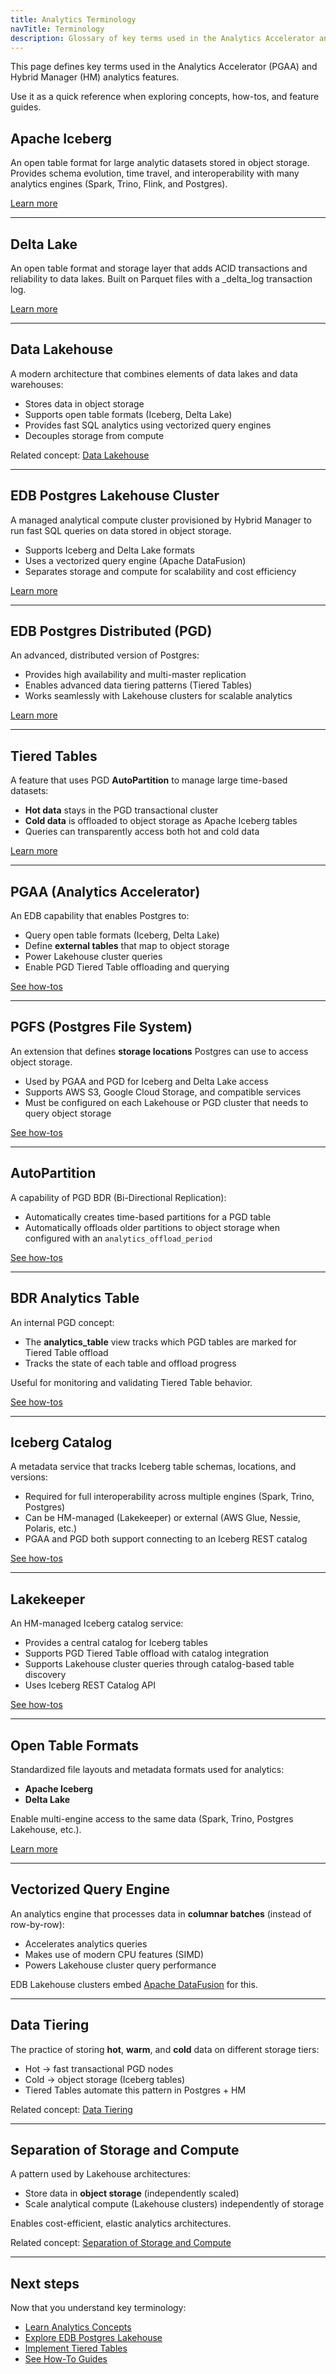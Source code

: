 ```yaml
---
title: Analytics Terminology
navTitle: Terminology
description: Glossary of key terms used in the Analytics Accelerator and Hybrid Manager analytics features.
---
```



This page defines key terms used in the Analytics Accelerator (PGAA) and Hybrid Manager (HM) analytics features.

Use it as a quick reference when exploring concepts, how-tos, and feature guides.


## Apache Iceberg

An open table format for large analytic datasets stored in object storage.
Provides schema evolution, time travel, and interoperability with many analytics engines (Spark, Trino, Flink, and Postgres).

[Learn more](/edb-postgres-ai/1.3/analytics/iceberg)

---

## Delta Lake

An open table format and storage layer that adds ACID transactions and reliability to data lakes.
Built on Parquet files with a _delta_log transaction log.

[Learn more](/edb-postgres-ai/1.3/analytics/delta_lake)

---

## Data Lakehouse

A modern architecture that combines elements of data lakes and data warehouses:

- Stores data in object storage
- Supports open table formats (Iceberg, Delta Lake)
- Provides fast SQL analytics using vectorized query engines
- Decouples storage from compute

Related concept: [Data Lakehouse](/edb-postgres-ai/1.3/analytics/generic-concepts#data-lakehouse)

---

## EDB Postgres Lakehouse Cluster

A managed analytical compute cluster provisioned by Hybrid Manager to run fast SQL queries on data stored in object storage.

- Supports Iceberg and Delta Lake formats
- Uses a vectorized query engine (Apache DataFusion)
- Separates storage and compute for scalability and cost efficiency

[Learn more](/edb-postgres-ai/1.3/analytics/lakehouse)

---

## EDB Postgres Distributed (PGD)

An advanced, distributed version of Postgres:

- Provides high availability and multi-master replication
- Enables advanced data tiering patterns (Tiered Tables)
- Works seamlessly with Lakehouse clusters for scalable analytics

[Learn more](/edb-postgres-ai/1.3/hybrid-manager/overview/database_types/distributed_highavailability/)

---

## Tiered Tables

A feature that uses PGD **AutoPartition** to manage large time-based datasets:

- **Hot data** stays in the PGD transactional cluster
- **Cold data** is offloaded to object storage as Apache Iceberg tables
- Queries can transparently access both hot and cold data

[Learn more](/edb-postgres-ai/1.3/analytics/tiered_tables)

---

## PGAA (Analytics Accelerator)

An EDB capability that enables Postgres to:

- Query open table formats (Iceberg, Delta Lake)
- Define **external tables** that map to object storage
- Power Lakehouse cluster queries
- Enable PGD Tiered Table offloading and querying

[See how-tos](/edb-postgres-ai/1.3/analytics#how-tos-runbook-aligned)

---

## PGFS (Postgres File System)

An extension that defines **storage locations** Postgres can use to access object storage.

- Used by PGAA and PGD for Iceberg and Delta Lake access
- Supports AWS S3, Google Cloud Storage, and compatible services
- Must be configured on each Lakehouse or PGD cluster that needs to query object storage

[See how-tos](/edb-postgres-ai/1.3/analytics#how-tos-runbook-aligned)

---

## AutoPartition

A capability of PGD BDR (Bi-Directional Replication):

- Automatically creates time-based partitions for a PGD table
- Automatically offloads older partitions to object storage when configured with an `analytics_offload_period`

[See how-tos](/edb-postgres-ai/1.3/analytics#how-tos-runbook-aligned)

---

## BDR Analytics Table

An internal PGD concept:

- The **analytics_table** view tracks which PGD tables are marked for Tiered Table offload
- Tracks the state of each table and offload progress

Useful for monitoring and validating Tiered Table behavior.

[See how-tos](/edb-postgres-ai/1.3/analytics#how-tos-runbook-aligned)

---

## Iceberg Catalog

A metadata service that tracks Iceberg table schemas, locations, and versions:

- Required for full interoperability across multiple engines (Spark, Trino, Postgres)
- Can be HM-managed (Lakekeeper) or external (AWS Glue, Nessie, Polaris, etc.)
- PGAA and PGD both support connecting to an Iceberg REST catalog

[See how-tos](/edb-postgres-ai/1.3/analytics#how-tos-runbook-aligned)

---

## Lakekeeper

An HM-managed Iceberg catalog service:

- Provides a central catalog for Iceberg tables
- Supports PGD Tiered Table offload with catalog integration
- Supports Lakehouse cluster queries through catalog-based table discovery
- Uses Iceberg REST Catalog API

[See how-tos](/edb-postgres-ai/1.3/analytics#how-tos-runbook-aligned)

---

## Open Table Formats

Standardized file layouts and metadata formats used for analytics:

- **Apache Iceberg**
- **Delta Lake**

Enable multi-engine access to the same data (Spark, Trino, Postgres Lakehouse, etc.).

[Learn more](/edb-postgres-ai/1.3/analytics/generic-concepts#open-table-formats)

---

## Vectorized Query Engine

An analytics engine that processes data in **columnar batches** (instead of row-by-row):

- Accelerates analytics queries
- Makes use of modern CPU features (SIMD)
- Powers Lakehouse cluster query performance

EDB Lakehouse clusters embed [Apache DataFusion](https://datafusion.apache.org/) for this.

---

## Data Tiering

The practice of storing **hot**, **warm**, and **cold** data on different storage tiers:

- Hot → fast transactional PGD nodes
- Cold → object storage (Iceberg tables)
- Tiered Tables automate this pattern in Postgres + HM

Related concept: [Data Tiering](/edb-postgres-ai/1.3/analytics/generic-concepts#data-tiering)

---

## Separation of Storage and Compute

A pattern used by Lakehouse architectures:

- Store data in **object storage** (independently scaled)
- Scale analytical compute (Lakehouse clusters) independently of storage

Enables cost-efficient, elastic analytics architectures.

Related concept: [Separation of Storage and Compute](/edb-postgres-ai/1.3/analytics/generic-concepts#separation-of-storage-and-compute)

---

## Next steps

Now that you understand key terminology:

- [Learn Analytics Concepts](/edb-postgres-ai/1.3/analytics/analytics-concepts)
- [Explore EDB Postgres Lakehouse](/edb-postgres-ai/1.3/analytics/lakehouse)
- [Implement Tiered Tables](/edb-postgres-ai/1.3/analytics/tiered_tables)
- [See How-To Guides](/edb-postgres-ai/1.3/analytics#how-tos-runbook-aligned)
